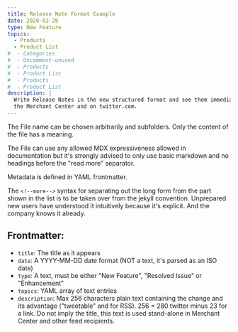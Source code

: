 ```yaml
---
title: Release Note Format Example
date: 2020-02-28
type: New Feature
topics:
  - Products
  - Product List
#  - Categories
#  - Uncomment-unused
#  - Products
#  - Product List
#  - Products
#  - Product List
description: |
  Write Release Notes in the new structured format and see them immediately published in RSS feeds,
  the Merchant Center and on twitter.com.
---
```


The File name can be chosen arbitrarily and subfolders. Only the content of the file has a meaning.

The File can use any allowed MDX expressiveness allowed in documentation but it's strongly advised to only use basic markdown and no headings before the "read more" separator.

Metadata is defined in YAML frontmatter.

<!--more-->

The `<!--more-->` syntax for separating out the long form from the part shown in the list is to be taken over from the jekyll convention. Unprepared new users have understood it intuitively because it's explicit. And the company knows it already.


## Frontmatter:
 * `title`: The title as it appears
 * `date`: A YYYY-MM-DD date format (NOT a text, it's parsed as an ISO date)
 * `type`: A text, must be either "New Feature", "Resolved Issue" or "Enhancement"
 * `topics`: YAML array of text entries
 * `description`: Max 256 characters plain text containing the change and its advantage ("tweetable" and for RSS).
    256 = 280 twitter minus 23 for a link. Do not imply the title, this text is used stand-alone in Merchant Center and other feed recipients.

